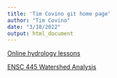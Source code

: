 ```yaml
---
title: 'Tim Covino git home page'
author: "Tim Covino"
date: "3/10/2022"
output: html_document
---
```



[Online hydrology lessons](hydrology/index.html)

[ENSC 445 Watershed Analysis](ENSC_445_Watershed_Analysis/ENSC_445_Syllabus.html)

